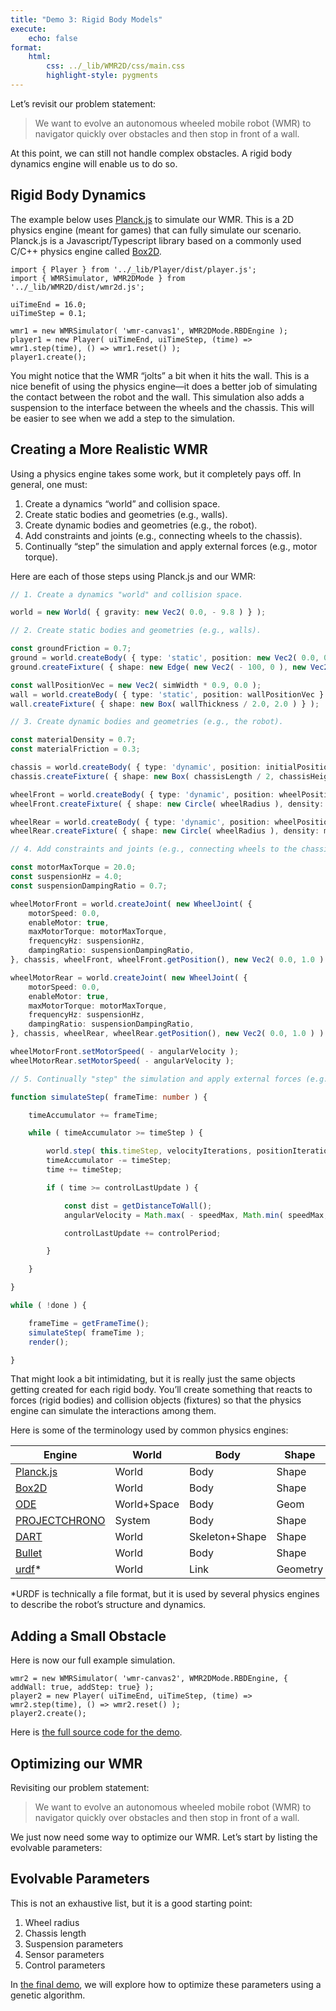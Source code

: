 ```yaml
---
title: "Demo 3: Rigid Body Models"
execute:
    echo: false
format:
    html:
        css: ../_lib/WMR2D/css/main.css
        highlight-style: pygments
---
```


Let's revisit our problem statement:

> We want to evolve an autonomous wheeled mobile robot (WMR) to navigator quickly over obstacles and then stop in front of a wall.

At this point, we can still not handle complex obstacles. A rigid body dynamics engine will enable us to do so.

## Rigid Body Dynamics

The example below uses [Planck.js](https://piqnt.com/planck.js) to simulate our WMR. This is a 2D physics engine (meant for games) that can fully simulate our scenario. Planck.js is a Javascript/Typescript library based on a commonly used C/C++ physics engine called [Box2D](https://box2d.org/).


```{=html}
<div>
    <canvas id="wmr-canvas1"></canvas>
</div>
```

```ojs
import { Player } from '../_lib/Player/dist/player.js';
import { WMRSimulator, WMR2DMode } from  '../_lib/WMR2D/dist/wmr2d.js';

uiTimeEnd = 16.0;
uiTimeStep = 0.1;

wmr1 = new WMRSimulator( 'wmr-canvas1', WMR2DMode.RBDEngine );
player1 = new Player( uiTimeEnd, uiTimeStep, (time) => wmr1.step(time), () => wmr1.reset() );
player1.create();
```

You might notice that the WMR "jolts" a bit when it hits the wall. This is a nice benefit of using the physics engine---it does a better job of simulating the contact between the robot and the wall. This simulation also adds a suspension to the interface between the wheels and the chassis. This will be easier to see when we add a step to the simulation.

## Creating a More Realistic WMR

Using a physics engine takes some work, but it completely pays off. In general, one must:

1. Create a dynamics "world" and collision space.
2. Create static bodies and geometries (e.g., walls).
3. Create dynamic bodies and geometries (e.g., the robot).
4. Add constraints and joints (e.g., connecting wheels to the chassis).
5. Continually "step" the simulation and apply external forces (e.g., motor torque).

Here are each of those steps using Planck.js and our WMR:

```typescript
// 1. Create a dynamics "world" and collision space.

world = new World( { gravity: new Vec2( 0.0, - 9.8 ) } );

// 2. Create static bodies and geometries (e.g., walls).

const groundFriction = 0.7;
ground = world.createBody( { type: 'static', position: new Vec2( 0.0, 0.0 ) } );
ground.createFixture( { shape: new Edge( new Vec2( - 100, 0 ), new Vec2( 100, 0 ) ), friction: groundFriction } );

const wallPositionVec = new Vec2( simWidth * 0.9, 0.0 );
wall = world.createBody( { type: 'static', position: wallPositionVec } );
wall.createFixture( { shape: new Box( wallThickness / 2.0, 2.0 ) } );

// 3. Create dynamic bodies and geometries (e.g., the robot).

const materialDensity = 0.7;
const materialFriction = 0.3;

chassis = world.createBody( { type: 'dynamic', position: initialPosition } );
chassis.createFixture( { shape: new Box( chassisLength / 2, chassisHeight / 2 ), density: materialDensity, friction: materialFriction } );

wheelFront = world.createBody( { type: 'dynamic', position: wheelPositionFront } );
wheelFront.createFixture( { shape: new Circle( wheelRadius ), density: materialDensity, friction: materialFriction } );

wheelRear = world.createBody( { type: 'dynamic', position: wheelPositionRear } );
wheelRear.createFixture( { shape: new Circle( wheelRadius ), density: materialDensity, friction: materialFriction } );

// 4. Add constraints and joints (e.g., connecting wheels to the chassis).

const motorMaxTorque = 20.0;
const suspensionHz = 4.0;
const suspensionDampingRatio = 0.7;

wheelMotorFront = world.createJoint( new WheelJoint( {
    motorSpeed: 0.0,
    enableMotor: true,
    maxMotorTorque: motorMaxTorque,
    frequencyHz: suspensionHz,
    dampingRatio: suspensionDampingRatio,
}, chassis, wheelFront, wheelFront.getPosition(), new Vec2( 0.0, 1.0 ) ) )!;

wheelMotorRear = world.createJoint( new WheelJoint( {
    motorSpeed: 0.0,
    enableMotor: true,
    maxMotorTorque: motorMaxTorque,
    frequencyHz: suspensionHz,
    dampingRatio: suspensionDampingRatio,
}, chassis, wheelRear, wheelRear.getPosition(), new Vec2( 0.0, 1.0 ) ) )!;

wheelMotorFront.setMotorSpeed( - angularVelocity );
wheelMotorRear.setMotorSpeed( - angularVelocity );

// 5. Continually "step" the simulation and apply external forces (e.g., motor torque).

function simulateStep( frameTime: number ) {

    timeAccumulator += frameTime;

    while ( timeAccumulator >= timeStep ) {

        world.step( this.timeStep, velocityIterations, positionIterations );
        timeAccumulator -= timeStep;
        time += timeStep;

        if ( time >= controlLastUpdate ) {

            const dist = getDistanceToWall();
            angularVelocity = Math.max( - speedMax, Math.min( speedMax, speedSlope * dist + speedIntercept ) );

            controlLastUpdate += controlPeriod;

        }

    }

}

while ( !done ) {

    frameTime = getFrameTime();
    simulateStep( frameTime );
    render();

}
```

That might look a bit intimidating, but it is really just the same objects getting created for each rigid body. You'll create something that reacts to forces (rigid bodies) and collision objects (fixtures) so that the physics engine can simulate the interactions among them.

Here is some of the terminology used by common physics engines:

| Engine                                       | World       | Body           | Shape       | Joint   |
| --------                                     | -------     | ------         | ----------- | ------- |
| [Planck.js](https://piqnt.com/planck.js)     | World       | Body           | Shape       | Joint   |
| [Box2D](https://box2d.org/)                  | World       | Body           | Shape       | Joint   |
| [ODE](https://ode.org/wiki/index.php)        | World+Space | Body           | Geom        | Joint   |
| [PROJECTCHRONO](https://projectchrono.org/)  | System      | Body           | Shape       | Link    |
| [DART](https://dartsim.github.io/index.html) | World       | Skeleton+Shape | Shape       | Joint   |
| [Bullet](https://pybullet.org/wordpress/)    | World       | Body           | Shape       | Joint   |
| [urdf](http://wiki.ros.org/urdf)*            | World       | Link           | Geometry    | Joint   |

*URDF is technically a file format, but it is used by several physics engines to describe the robot's structure and dynamics.

## Adding a Small Obstacle

Here is now our full example simulation.

```{=html}
<div>
    <canvas id="wmr-canvas2"></canvas>
</div>
```

```ojs
wmr2 = new WMRSimulator( 'wmr-canvas2', WMR2DMode.RBDEngine, { addWall: true, addStep: true} );
player2 = new Player( uiTimeEnd, uiTimeStep, (time) => wmr2.step(time), () => wmr2.reset() );
player2.create();
```

Here is [the full source code for the demo](https://github.com/anthonyjclark/simer-tutorial/blob/main/_lib/WMR2D/lib/main.ts).

## Optimizing our WMR

Revisiting our problem statement:

> We want to evolve an autonomous wheeled mobile robot (WMR) to navigator quickly over obstacles and then stop in front of a wall.

We just now need some way to optimize our WMR. Let's start by listing the evolvable parameters:

::: {.callout-note collapse="true"}
## Evolvable Parameters

This is not an exhaustive list, but it is a good starting point:

1. Wheel radius
2. Chassis length
3. Suspension parameters
4. Sensor parameters
5. Control parameters

:::

In [the final demo](4-full-example.qmd), we will explore how to optimize these parameters using a genetic algorithm.
